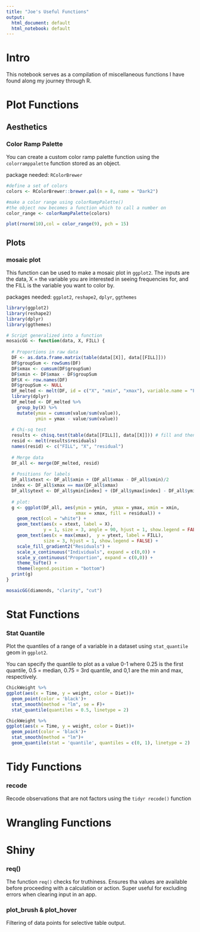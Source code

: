 ```yaml
---
title: "Joe's Useful Functions"
output:
  html_document: default
  html_notebook: default
---
```


# Intro

This notebook serves as a compilation of miscellaneous functions I have found along my journey through R.

# Plot Functions

## Aesthetics

### Color Ramp Palette

You can create a custom color ramp palette function using the `colorramppalette` function stored as an object.

package needed: `RColorBrewer`

```r
#define a set of colors
colors <- RColorBrewer::brewer.pal(n = 8, name = "Dark2")

#make a color range using colorRampPalette()
#the object now becomes a function which to call a number on
color_range <- colorRampPalette(colors)

plot(rnorm(10),col = color_range(9), pch = 15)
```

## Plots

### mosaic plot

This function can be used to make a mosaic plot in `ggplot2`. The inputs are the data, X = the variable you are interested in seeing frequencies for, and the FILL is the variable you want to color by. 

packages needed: `ggplot2`, `reshape2`, `dplyr`, `ggthemes`
```r
library(ggplot2)
library(reshape2)
library(dplyr)
library(ggthemes)

# Script generalized into a function
mosaicGG <- function(data, X, FILL) {
  
  # Proportions in raw data
  DF <- as.data.frame.matrix(table(data[[X]], data[[FILL]]))
  DF$groupSum <- rowSums(DF)
  DF$xmax <- cumsum(DF$groupSum)
  DF$xmin <- DF$xmax - DF$groupSum
  DF$X <- row.names(DF)
  DF$groupSum <- NULL
  DF_melted <- melt(DF, id = c("X", "xmin", "xmax"), variable.name = "FILL")
  library(dplyr)
  DF_melted <- DF_melted %>%
    group_by(X) %>%
    mutate(ymax = cumsum(value/sum(value)),
           ymin = ymax - value/sum(value))
  
  # Chi-sq test
  results <- chisq.test(table(data[[FILL]], data[[X]])) # fill and then x
  resid <- melt(results$residuals)
  names(resid) <- c("FILL", "X", "residual")
  
  # Merge data
  DF_all <- merge(DF_melted, resid)
  
  # Positions for labels
  DF_all$xtext <- DF_all$xmin + (DF_all$xmax - DF_all$xmin)/2
  index <- DF_all$xmax == max(DF_all$xmax)
  DF_all$ytext <- DF_all$ymin[index] + (DF_all$ymax[index] - DF_all$ymin[index])/2
  
  # plot:
  g <- ggplot(DF_all, aes(ymin = ymin,  ymax = ymax, xmin = xmin,
                          xmax = xmax, fill = residual)) +
    geom_rect(col = "white") +
    geom_text(aes(x = xtext, label = X),
              y = 1, size = 3, angle = 90, hjust = 1, show.legend = FALSE) +
    geom_text(aes(x = max(xmax),  y = ytext, label = FILL),
              size = 3, hjust = 1, show.legend = FALSE) +
    scale_fill_gradient2("Residuals") +
    scale_x_continuous("Individuals", expand = c(0,0)) +
    scale_y_continuous("Proportion", expand = c(0,0)) +
    theme_tufte() +
    theme(legend.position = "bottom")
  print(g)
}

mosaicGG(diamonds, "clarity", "cut")
```



# Stat Functions

### Stat Quantile

Plot the quantiles of a range of a variable in a dataset using `stat_quantile` geom in `ggplot2`.

You can specify the quantile to plot as a value 0-1 where 0.25 is the first quantile, 0.5 = median, 0.75 = 3rd quantile, and 0,1 are the min and max, respectively.

```r
ChickWeight %>%
ggplot(aes(x = Time, y = weight, color = Diet))+
  geom_point(color = 'black')+
  stat_smooth(method = "lm", se = F)+
  stat_quantile(quantiles = 0.5, linetype = 2)

ChickWeight %>%
ggplot(aes(x = Time, y = weight, color = Diet))+
  geom_point(color = 'black')+
  stat_smooth(method = "lm")+
  geom_quantile(stat = 'quantile', quantiles = c(0, 1), linetype = 2)

```

# Tidy Functions

### recode
Recode observations that are not factors using the `tidyr recode()` function



# Wrangling Functions


# Shiny

### req()

The function `req()` checks for truthiness. Ensures tha values are available before proceeding with a calculation or action. Super useful for excluding errors when clearing input in an app.

### plot_brush & plot_hover

Filtering of data points for selective table output.
